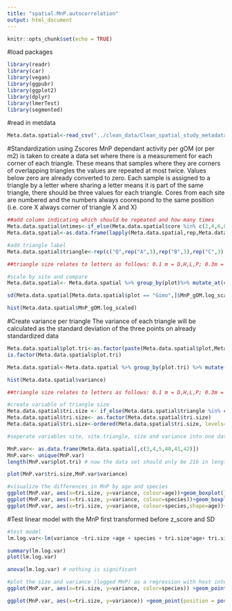 ```yaml
---
title: "spatial.MnP.autocorrelation"
output: html_document
---
```


```r
knitr::opts_chunk$set(echo = TRUE)
```

#load packages
```r
library(readr)
library(car)
library(vegan)
library(ggpubr)
library(ggplot2)
library(dplyr)
library(lmerTest)
library(segmented)
```


#read in metdata
```r
Meta.data.spatial<-read_csv("../clean_data/Clean_spatial_study_metadata.csv")
```

#Standardization using Zscores 
MnP dependant activity per gOM (or per m2) is taken to create a data set where there is a measurement for each corner of each triangle. These means that samples where they are corners of overlapping triangles the values are repeated at most twice. Values below zero are already converted to zero. Each sample is assigned to a triangle by a letter where sharing a letter means it is part of the same triangle, there should be three values for each triangle. Cores from each site are numbered and the numbers always coorespond to the same position (i.e. core X always corner of triangle X and X)

```r
##add column indicating which should be repeated and how many times
Meta.data.spatial$ntimes<-if_else(Meta.data.spatial$core %in% c(2,4,6,8,9,10,12,14,16,18,19,21,23,25,27,28,29,31,33,35,37,38),1,2)
Meta.data.spatial<-as.data.frame(lapply(Meta.data.spatial,rep,Meta.data.spatial$ntimes))

#add triangle label
Meta.data.spatial$triangle<-rep(c("Q",rep("A",3),rep("B",3),rep("C",3),rep("D",3),"Q","R",rep("E",3),rep("F",3),rep("G",3),rep("H",3),"R",rep("I",3),rep("J",3),rep("K",3),rep("L",3),"R","Q",rep("M",3),rep("N",3),rep("O",3),rep("P",3)),12)

##triangle size relates to letters as follows: 0.1 m = D,H,L,P; 0.3m = C,G,K,O; 1m = B,F,J,N; 3m = A,E,I,M; 10m = Q ,R

#scale by site and compare 
Meta.data.spatial<- Meta.data.spatial %>% group_by(plot)%>% mutate_at(c("MnP_gOM.log"),list(MnP_gOM.log_scaled = scale))#this will over write the scaled MnP that was done when the values were not repeated - but it should be the same anyways

sd(Meta.data.spatial[Meta.data.spatial$plot == "Gimo",]$MnP_gOM.log_scaled) #test to seeing scaling as expected - this should equal one 

hist(Meta.data.spatial$MnP_gOM.log_scaled)
```

#Create variance per triangle 
The variance of each triangle will be calculated as the standard deviation of the three points on already standardized data 

```r
Meta.data.spatial$plot.tri<-as.factor(paste(Meta.data.spatial$plot,Meta.data.spatial$triangle)) # make site triangle combined factor
is.factor(Meta.data.spatial$plot.tri)

Meta.data.spatial<-Meta.data.spatial %>% group_by(plot.tri) %>% mutate(variance = sd(MnP_gOM.log_scaled)) 

hist(Meta.data.spatial$variance)

##triangle size relates to letters as follows: 0.1 m = D,H,L,P; 0.3m = C,G,K,O; 1m = B,F,J,N; 3m = A,E,I,M; 10m = Q, R

#create variable of triangle size 
Meta.data.spatial$tri.size <- if_else(Meta.data.spatial$triangle %in% c('D','H','L','P'), '0.1m',if_else(Meta.data.spatial$triangle %in% c('C','G','K','O'),'0.3m',if_else(Meta.data.spatial$triangle %in% c('B','F','J','N'),'1m',if_else(Meta.data.spatial$triangle %in% c('A','E','I','M'),'3m','10m'))))
Meta.data.spatial$tri.size<- as.factor(Meta.data.spatial$tri.size)
Meta.data.spatial$tri.size<-ordered(Meta.data.spatial$tri.size, levels=c("0.1m","0.3m","1m","3m","10m")) #order so that when plotted it is always in order of increasing triangle size 

#seperate variables site, site.triangle, size and variance into one dataset then remove the repeated values so we are assessing by triangle not by core

MnP.var<- as.data.frame(Meta.data.spatial[,c(3,4,5,40,41,42)])
MnP.var<- unique(MnP.var) 
length(MnP.var$plot.tri) # now the data set should only be 216 in length 18 triangles x 12 sites 

plot(MnP.var$tri.size,MnP.var$variance)

#visualize the differences in MnP by age and species
ggplot(MnP.var, aes(x=tri.size, y=variance, colour=age))+geom_boxplot()+theme_classic()
ggplot(MnP.var, aes(x=tri.size, y=variance, colour=species))+geom_boxplot()+theme_classic()
ggplot(MnP.var, aes(x=tri.size, y=variance, colour=species,shape=age))+geom_jitter(position = position_jitterdodge(0.3) )+theme_classic()
```

#Test linear model with the MnP first transformed before z_score and SD
```r
#test model
lm.log.var<-lm(variance ~tri.size +age + species + tri.size*age+ tri.size*species, data=MnP.var)

summary(lm.log.var)
plot(lm.log.var)

anova(lm.log.var) # nothing is significant
```
```r
#plot the size and variance (logged MnP) as a regression with host interactation
ggplot(MnP.var, aes(x=tri.size, y=variance, color=species)) +geom_point(position = position_dodge(0.3))  + theme_classic()+ labs(x="Triangle size",y="Standard deviation of MnP/gOM logged")

ggplot(MnP.var, aes(x=tri.size, y=variance)) +geom_point(position = position_dodge(0.3)) + theme_classic()

```
